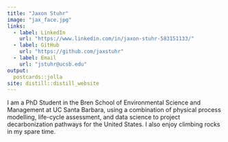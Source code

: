 ```yaml
---
title: "Jaxon Stuhr"
image: "jax_face.jpg"
links:
  - label: LinkedIn
    url: "https://www.linkedin.com/in/jaxon-stuhr-583151133/"
  - label: GitHub
    url: "https://github.com/jaxstuhr"
  - label: Email
    url: "jstuhr@ucsb.edu"
output:
  postcards::jolla
site: distill::distill_website
---
```

 
I am  a PhD Student in the Bren School of Environmental Science and Management at UC Santa Barbara, using a combination of physical process modelling, life-cycle assessment, and data science to project decarbonization pathways for the United States. I also enjoy climbing rocks in my spare time.
